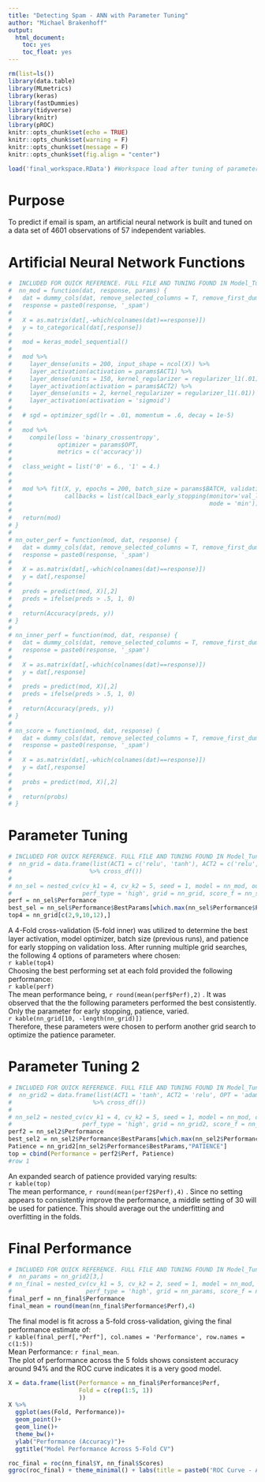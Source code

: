 ```yaml
---
title: "Detecting Spam - ANN with Parameter Tuning"
author: "Michael Brakenhoff"
output: 
  html_document:
    toc: yes
    toc_float: yes
---
```


```r
rm(list=ls())
library(data.table)
library(MLmetrics)
library(keras)
library(fastDummies)
library(tidyverse)
library(knitr)
library(pROC)
knitr::opts_chunk$set(echo = TRUE)
knitr::opts_chunk$set(warning = F)
knitr::opts_chunk$set(message = F)
knitr::opts_chunk$set(fig.align = "center")

load('final_workspace.RData') #Workspace load after tuning of parameters
```

# Purpose

To predict if email is spam, an artificial neural network is built and tuned on a data set of 4601 observations of 57 independent variables.

# Artificial Neural Network Functions

```r
#  INCLUDED FOR QUICK REFERENCE. FULL FILE AND TUNING FOUND IN Model_Tune.R
#  nn_mod = function(dat, response, params) {
#   dat = dummy_cols(dat, remove_selected_columns = T, remove_first_dummy=T)
#   response = paste0(response, '_spam')
#   
#   X = as.matrix(dat[,-which(colnames(dat)==response)])
#   y = to_categorical(dat[,response])
#   
#   mod = keras_model_sequential()
#   
#   mod %>% 
#     layer_dense(units = 200, input_shape = ncol(X)) %>% 
#     layer_activation(activation = params$ACT1) %>% 
#     layer_dense(units = 150, kernel_regularizer = regularizer_l1(.01)) %>% 
#     layer_activation(activation = params$ACT2) %>% 
#     layer_dense(units = 2, kernel_regularizer = regularizer_l1(.01)) %>%
#     layer_activation(activation = 'sigmoid')
#  
#   # sgd = optimizer_sgd(lr = .01, momentum = .6, decay = 1e-5)
#    
#   mod %>% 
#     compile(loss = 'binary_crossentropy',
#             optimizer = params$OPT,
#             metrics = c('accuracy'))
#   
#   class_weight = list('0' = 6., '1' = 4.)
#   
#   
#   mod %>% fit(X, y, epochs = 200, batch_size = params$BATCH, validation_split = 0.15, class_weight = class_weight,
#               callbacks = list(callback_early_stopping(monitor='val_loss', min_delta = 0.001, patience = params$PATIENCE, 
#                                                        mode = 'min')))
#   
#   return(mod)
# }
# 
# nn_outer_perf = function(mod, dat, response) {
#   dat = dummy_cols(dat, remove_selected_columns = T, remove_first_dummy=T)
#   response = paste0(response, '_spam')
#   
#   X = as.matrix(dat[,-which(colnames(dat)==response)])
#   y = dat[,response]
#   
#   preds = predict(mod, X)[,2]
#   preds = ifelse(preds > .5, 1, 0)
#   
#   return(Accuracy(preds, y))
# }
# 
# nn_inner_perf = function(mod, dat, response) {
#   dat = dummy_cols(dat, remove_selected_columns = T, remove_first_dummy=T)
#   response = paste0(response, '_spam')
#   
#   X = as.matrix(dat[,-which(colnames(dat)==response)])
#   y = dat[,response]
#   
#   preds = predict(mod, X)[,2]
#   preds = ifelse(preds > .5, 1, 0)
#   
#   return(Accuracy(preds, y))
# }
# 
# nn_score = function(mod, dat, response) {
#   dat = dummy_cols(dat, remove_selected_columns = T, remove_first_dummy=T)
#   response = paste0(response, '_spam')
#   
#   X = as.matrix(dat[,-which(colnames(dat)==response)])
#   y = dat[,response]
#   
#   probs = predict(mod, X)[,2]
#   
#   return(probs)
# }

```


# Parameter Tuning 
```r
# INCLUDED FOR QUICK REFERENCE. FULL FILE AND TUNING FOUND IN Model_Tune.R
#  nn_grid = data.frame(list(ACT1 = c('relu', 'tanh'), ACT2 = c('relu', 'tanh'), OPT = c('adam', 'sgd'), BATCH = 30, PATIENCE = c(10,30))
#                      %>% cross_df())
# 
# nn_sel = nested_cv(cv_k1 = 4, cv_k2 = 5, seed = 1, model = nn_mod, outer_perf_f = nn_outer_perf, inner_perf_f = nn_inner_perf,
#                    perf_type = 'high', grid = nn_grid, score_f = nn_score, dat = spam, response = 'type')
perf = nn_sel$Performance
best_sel = nn_sel$Performance$BestParams[which.max(nn_sel$Performance$Perf)]
top4 = nn_grid[c(2,9,10,12),]
```

A 4-Fold cross-validation (5-fold inner) was utilized to determine the best layer activation, model optimizer, batch size (previous runs), and patience for early stopping on validation loss. After running multiple grid searches, the following 4 options of parameters where chosen:  
`r kable(top4)`  
Choosing the best performing set at each fold provided the following performance:  
`r kable(perf)`  
The mean performance being, `r round(mean(perf$Perf),2)` .
It was observed that the the following parameters performed the best consistently. Only the parameter for early stopping, patience, varied.  
`r kable(nn_grid[10, -length(nn_grid)])`  
Therefore, these parameters were chosen to perform another grid search to optimize the patience parameter.  

# Parameter Tuning 2
```r
# INCLUDED FOR QUICK REFERENCE. FULL FILE AND TUNING FOUND IN Model_Tune.R
#  nn_grid2 = data.frame(list(ACT1 = 'tanh', ACT2 = 'relu', OPT = 'adam', BATCH = 30, PATIENCE = c(10, 20, 30, 40, 50))
#                       %>% cross_df())
# 
# nn_sel2 = nested_cv(cv_k1 = 4, cv_k2 = 5, seed = 1, model = nn_mod, outer_perf_f = nn_outer_perf, inner_perf_f = nn_inner_perf,
#                    perf_type = 'high', grid = nn_grid2, score_f = nn_score, dat = spam, response = 'type')
perf2 = nn_sel2$Performance
best_sel2 = nn_sel2$Performance$BestParams[which.max(nn_sel2$Performance$Perf)]
Patience = nn_grid2[nn_sel2$Performance$BestParams,"PATIENCE"]
top = cbind(Performance = perf2$Perf, Patience)
#row 1
```

An expanded search of patience provided varying results:  
`r kable(top)`  
The mean performance, `r round(mean(perf2$Perf),4)` .
Since no setting appears to consistently improve the performance, a middle setting of 30 will be used for patience. This should average out the underfitting and overfitting in the folds.  

# Final Performance
```r
# INCLUDED FOR QUICK REFERENCE. FULL FILE AND TUNING FOUND IN Model_Tune.R
#  nn_params = nn_grid2[3,]
# nn_final = nested_cv(cv_k1 = 5, cv_k2 = 2, seed = 1, model = nn_mod, outer_perf_f = nn_outer_perf, inner_perf_f = nn_inner_perf,
#                     perf_type = 'high', grid = nn_params, score_f = nn_score, dat = spam, response = 'type')
final_perf = nn_final$Performance
final_mean = round(mean(nn_final$Performance$Perf),4)
```

The final model is fit across a 5-fold cross-validation, giving the final performance estimate of:  
`r kable(final_perf[,"Perf"], col.names = 'Performance', row.names = c(1:5))`  
Mean Performance: `r final_mean`.  
The plot of performance across the 5 folds shows consistent accuracy around 94% and the ROC curve indicates it is a very good model.


```r
X = data.frame(list(Performance = nn_final$Performance$Perf,
                    Fold = c(rep(1:5, 1))
                    ))
X %>%
  ggplot(aes(Fold, Performance))+
  geom_point()+
  geom_line()+
  theme_bw()+
  ylab("Performance (Accuracy)")+
  ggtitle("Model Performance Across 5-Fold CV")

roc_final = roc(nn_final$Y, nn_final$Scores)
ggroc(roc_final) + theme_minimal() + labs(title = paste0('ROC Curve - AUC: ', round(pROC::auc(roc_final),3)))
```
